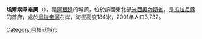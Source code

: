 '''埃爾索韋維奧'''（{{lang-es|El Soberbio}}），是[[阿根廷|阿根廷]]的城鎮，位於該國東北部[[米西奧內斯省_(阿根廷)|米西奧內斯省]]，是[[瓜拉尼縣|瓜拉尼縣]]的首府，處於[[烏拉圭河|烏拉圭河]]右岸，海拔高度184米，2001年人口3,732。

{{coord|27|18|S|54|13|W|display=title|region:AR_type:city_source:GNS-enwiki}}

{{Argentina-geo-stub}}
[[Category:阿根廷城市|Category:阿根廷城市]]